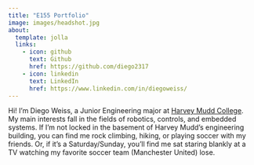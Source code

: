 ```yaml
---
title: "E155 Portfolio"
image: images/headshot.jpg
about:
  template: jolla
  links:
    - icon: github
      text: Github
      href: https://github.com/diego2317
    - icon: linkedin
      text: LinkedIn
      href: https://www.linkedin.com/in/diegoweiss/
---
```


Hi! I'm Diego Weiss, a Junior Engineering major at [Harvey Mudd College](https://hmc.edu). My main interests fall in the fields of robotics, controls, and embedded systems. If I'm not locked in the basement of Harvey Mudd's engineering building, you can find me rock climbing, hiking, or playing soccer with my friends. Or, if it's a Saturday/Sunday, you'll find me sat staring blankly at a TV watching my favorite soccer team (Manchester United) lose.
